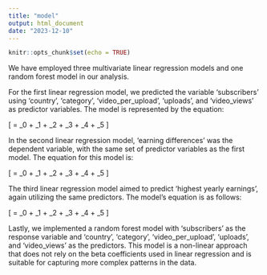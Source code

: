 ```yaml
---
title: "model"
output: html_document
date: "2023-12-10"
---
```


```r
knitr::opts_chunk$set(echo = TRUE)
```


We have employed three multivariate linear regression models and one random forest model in our analysis.

For the first linear regression model, we predicted the variable 'subscribers' using 'country', 'category', 'video_per_upload', 'uploads', and 'video_views' as predictor variables. The model is represented by the equation:

\[ \text{Subscribers} = \beta_0 + \beta_1 \times \text{Country} + \beta_2 \times \text{Category} + \beta_3 \times \text{Video Per Upload} + \beta_4 \times \text{Uploads} + \beta_5 \times \text{Video Views} \]

In the second linear regression model, 'earning differences' was the dependent variable, with the same set of predictor variables as the first model. The equation for this model is:

\[ \text{Earning Differences} = \beta_0 + \beta_1 \times \text{Country} + \beta_2 \times \text{Category} + \beta_3 \times \text{Video Per Upload} + \beta_4 \times \text{Uploads} + \beta_5 \times \text{Video Views} \]

The third linear regression model aimed to predict 'highest yearly earnings', again utilizing the same predictors. The model's equation is as follows:

\[ \text{Highest Yearly Earnings} = \beta_0 + \beta_1 \times \text{Country} + \beta_2 \times \text{Category} + \beta_3 \times \text{Video Per Upload} + \beta_4 \times \text{Uploads} + \beta_5 \times \text{Video Views} \]

Lastly, we implemented a random forest model with 'subscribers' as the response variable and 'country', 'category', 'video_per_upload', 'uploads', and 'video_views' as the predictors. This model is a non-linear approach that does not rely on the beta coefficients used in linear regression and is suitable for capturing more complex patterns in the data.
